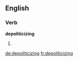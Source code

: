 
==English==

===Verb===
'''depoliticizing'''

# {{present participle of|[[depoliticize]]}}

[[de:depoliticizing]]
[[fr:depoliticizing]]
